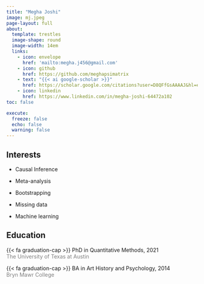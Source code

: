 ```yaml
---
title: "Megha Joshi"
image: mj.jpeg
page-layout: full
about: 
  template: trestles
  image-shape: round
  image-width: 14em
  links:
    - icon: envelope
      href: 'mailto:megha.j456@gmail.com'
    - icon: github
      href: https://github.com/meghapsimatrix
    - text: "{{< ai google-scholar >}}"
      href: https://scholar.google.com/citations?user=D8QFfGsAAAAJ&hl=en
    - icon: linkedin
      href: https://www.linkedin.com/in/megha-joshi-64472a102
toc: false

execute: 
  freeze: false
  echo: false
  warning: false
---
```


::: grid
::: g-col-6
## Interests

-   Causal Inference

-   Meta-analysis

-   Bootstrapping

-   Missing data

-   Machine learning
:::

::: g-col-6
## Education

{{< fa graduation-cap >}} PhD in Quantitative Methods, 2021 <br> [The University of Texas at Austin]{style="color:grey;"}

{{< fa graduation-cap >}} BA in Art History and Psychology, 2014 <br> [Bryn Mawr College]{style="color:grey;"}
:::
:::
